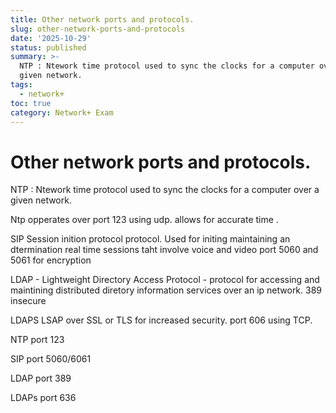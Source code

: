 ```yaml
---
title: Other network ports and protocols.
slug: other-network-ports-and-protocols
date: '2025-10-29'
status: published
summary: >-
  NTP : Ntework time protocol used to sync the clocks for a computer over a
  given network.
tags:
  - network+
toc: true
category: Network+ Exam
---
```


# Other network ports and protocols.

NTP : Ntework time protocol used to sync the clocks for a computer over a given network. 

Ntp opperates over port 123 using udp. allows for accurate time . 

SIP Session inition protocol protocol. Used for initing maintaining an dtermination real time sessions taht involve voice and video port 5060 and 5061 for encryption

LDAP - Lightweight Directory Access Protocol - protocol for accessing and maintining distributed diretory information services over an ip network. 389 insecure

LDAPS LSAP over SSL or TLS for increased security. port 606 using TCP. 

NTP port 123

SIP port 5060/6061 

LDAP port 389

LDAPs port 636
